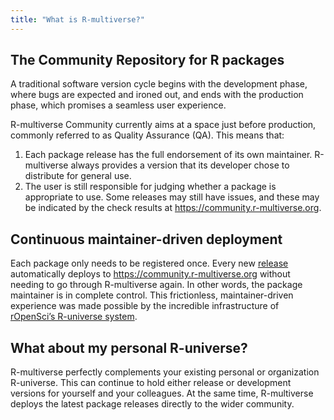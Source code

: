 ```yaml
---
title: "What is R-multiverse?"
---
```


## The Community Repository for R packages

A traditional software version cycle begins with the development phase, where bugs are expected and ironed out, and ends with the production phase, which promises a seamless user experience.

R-multiverse Community currently aims at a space just before production, commonly referred to as Quality Assurance (QA). This means that:

1. Each package release has the full endorsement of its own maintainer. R-multiverse always provides a version that its developer chose to distribute for general use.
2. The user is still responsible for judging whether a package is appropriate to use. Some releases may still have issues, and these may be indicated by the check results at <https://community.r-multiverse.org>.

## Continuous maintainer-driven deployment

Each package only needs to be registered once. Every new [release](https://docs.github.com/en/repositories/releasing-projects-on-github/managing-releases-in-a-repository) automatically deploys to <https://community.r-multiverse.org> without needing to go through R-multiverse again. In other words, the package maintainer is in complete control. This frictionless, maintainer-driven experience was made possible by the incredible infrastructure of [rOpenSci's R-universe system](https://community.r-multiverse.org).

## What about my personal R-universe?

R-multiverse perfectly complements your existing personal or organization R-universe. This can continue to hold either release or development versions for yourself and your colleagues. At the same time, R-multiverse deploys the latest package releases directly to the wider community.
